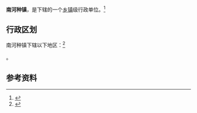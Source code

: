 {{中国乡级行政区|14/06/22/101/000}}

'''南河种镇'''，是{{PRC admin/fullname|14/06/22/101/000|3}}下辖的一个[[乡镇|乡镇]]级行政单位。<ref>{{PRC admin/ref sgc|{{PRC admin/parent|14/06/22/101/000}}}}</ref>

== 行政区划 ==

南河种镇下辖以下地区：<ref>{{PRC admin/ref sgc|14/06/22/101/000}}</ref>

{{PRC admin/children|14/06/22/101/000}}。

== 参考资料 ==

{{reflist}}

{{行政区划小作品}}
{{PRC admin/navcat|14/06/22/101/000}}